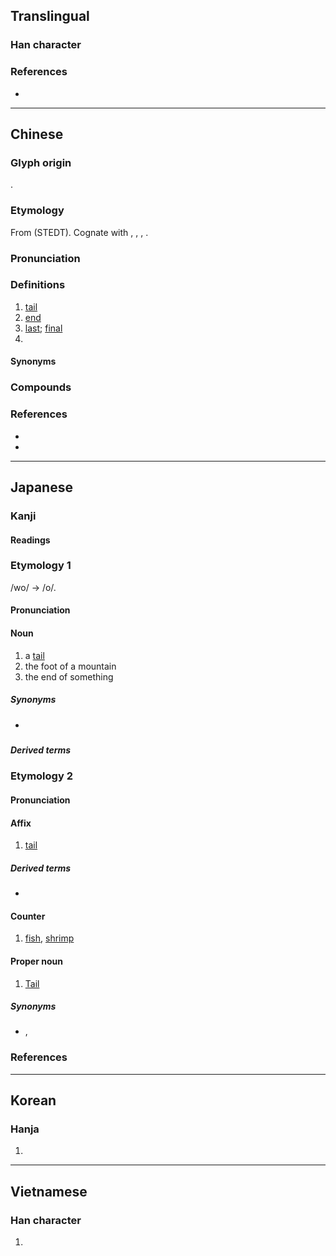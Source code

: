{{character info}}
==Translingual==

===Han character===
{{Han char|rn=44|rad=尸|as=04|sn=7|four=77214|canj=SHQU|ids=⿸尸毛}}

===References===
* {{Han ref|kx=0300.160|dkj=07650|dj=0596.120|hdz=20966.160|uh=5C3E|ud=23614|bh=A7C0|bd=42944}}

----

==Chinese==
{{zh-forms|alt=㞑,𡱕,𡱓,𡲵,𡱲,屘-Cantonese mei5&dash;1}}

===Glyph origin===
{{Han etym}}
{{Han compound|尸|毛|t1=person|t2=hair; feather|ls=ic}}.

===Etymology===
From {{inh|zh|sit-pro|*r-maj ~ m-raj||tail; penis}} (STEDT). Cognate with {{cog|lus|mei||tail}}, {{cog|bo|རྨེད||tail; crupper of straddle}}, {{cog|cdm|मेः|tr=meʔ|t=tail}}, {{cog|my|အမြီး||tail}}.

===Pronunciation===
{{zh-pron
|m=wěi,yǐ,2nb=colloquial variant
|c=mei5,mei5-1
|ca=LL-Q9186-Justinrleung-尾.wav
|c-t=mei2
|g=ui3
|h=pfs=mî;gd=mi1
|j=vei2/i2
|mb=mṳě
|md=muōi
|mn=xm,jj,tp,hc,mg,ph:bé/qz,lk,sx,km,hc:bér/zz,zp,yl,tn,kh,tc,pn:bóe/bí
|mn_note=bé/bér/bóe - vernacular; bí - literary
|mn-t=bhuê2/mai2
|mn-t_note=mai2 - alternative pronunciation for dialectal usage
|w=3vi,3mi,3nyi
|x=uei3
|mc=y
|oc=y
|ma=Zh-wěi.oga
|cat=n,a,cls
}}

===Definitions===
{{zh-hanzi}}

# [[tail]] {{zh-mw|c:條|mn:支}}
# [[end]]
# [[last]]; [[final]]
# {{zh-classifier|[[fish]]|cat=1}}

====Synonyms====
{{zh-dial|尾巴}}
{{zh-dial|條}}

===Compounds===
{{zh-der|三梢末尾|九尾狐|九尾龜|乞憐搖尾|二尾子|交尾|依頭順尾|做尾巴|儘落尾|割尾巴|劍尾魚|卷尾猴|吊車尾|吳頭楚尾|壓尾|大尾|夾著尾巴|契尾|婪尾酒|孳尾|寬尾鳳蝶|少頭無尾|尾大不掉|尾大難掉|尾巴|尾擊|尾數|尾椎|尾椎骨|尾欠|尾款|尾毛|尾牙|尾生|尾生之信|尾生抱柱|尾端|尾索動物|尾翼|尾聲|尾迓|尾追|尾閭|尾隨|尾音|尾骨|尾鰭|履尾|履虎尾|巷尾街頭|年尾|彗尾|後尾|後尾兒|從頭到尾|從頭至尾|徹頭徹尾|徹首徹尾|打尾|扯尾巴|扯牛尾巴|押尾|拖尾巴|掃尾|掐頭去尾|排尾|提頭知尾|揪尾巴|搖尾|搖尾乞憐|搖尾求食|搖頭擺尾|擺尾|擺尾搖頭|收尾|斷尾雄雞|曆尾|曳尾塗中|曳尾泥塗|月尾|有頭有尾|有頭無尾|有首尾|末尾|末尾三梢|末尾三稍|松尾芭蕉|栗尾|楚尾吳頭|榜尾|沒甚首尾|涎尾|滬尾|無尾熊|無尾目|無頭無尾|焦尾|焦尾琴|煞尾|燒尾|燕尾|燕尾服|牘尾|狐濡尾|狐狸尾巴|狗尾續貂|狗尾草|狗續貂尾|狼尾草|瑣尾流離|田尾鄉|畏頭畏尾|畏首畏尾|留尾巴|白尾鷲|眉尖眼尾|眉尾相結|箕尾|紅尾伯勞|結尾|纓尾目|翹尾巴|臘尾|舉尾蟲|船尾|莠狗尾草|藏頭露尾|虎尾春冰|虎尾鎮|虎頭蛇尾|虎頭鼠尾|蠆尾|蠶頭燕尾|街頭巷尾|街頭市尾|詞尾|豹尾班|豹尾車|貓尾紅|赬尾|跋胡疐尾|跑蹄剪尾|跟尾兒|踏狗尾|踹狗尾|蹈虎尾|車尾|追隨驥尾|連頭帶尾|道頭會尾|道頭知尾|銀鉤蠆尾|銜尾|銜尾相隨|長尾巴|長尾猴|長尾雞|長尾鮫|開尾韻|闌尾|闌尾炎|附驥之尾|附驥尾|雄雞斷尾|雉尾小生|雉尾扇|雙尾蠍|雞尾酒|雞尾酒會|露尾巴|露尾藏頭|韻尾|響尾蛇|頭尾|颱風尾|首尾|首尾一貫|首尾乖互|首尾兩端|首尾共濟|首尾受敵|首尾夾攻|首尾狼狽|首尾相應|首尾相援|首尾相救|首尾相繼|首尾相衛|首尾相赴|首尾相連|首尾貫通|馬尾|馬尾巴|馬尾松|馬尾港|馬尾藻|騎箕尾|魚尾|魚尾紋|魴魚赬尾|鰓尾類|鳥尾花|鳳尾草|鳳尾香羅|鳶尾|鴟尾|鶉尾|麈尾|黃貓黑尾|龍尾硯|龍尾車|龍尾道|龍頭蛇尾|羊尾|虎尾|田尾|汕尾|樹尾:chéu-muōi|港尾|貨尾:fo3 mei5|蠶頭雁尾|青尾:cên1 bhuê2}}

===References===
* {{R:yue:Hanzi}}
* {{thcwd|3070}}

----

==Japanese==

===Kanji===
{{ja-kanji|rs=尸04}}

====Readings====
{{ja-readings
|goon=み
|kanon=び
|kun=お-<を-
}}

{{wp|lang=ja}}

===Etymology 1===
{{ja-kanjitab|お|yomi=k}}
/wo/ → /o/.

====Pronunciation====
{{ja-pron|yomi=k|お|acc=1|acc_ref=DJR,NHK}}

====Noun====
{{ja-noun|お|hhira=を}}

# a [[tail]]
# the foot of a mountain
# the end of something

=====Synonyms=====
* {{sense|tail}} {{ja-r|尻%尾|しっ%ぽ}}

=====Derived terms=====
{{der3|ja|{{ja-r|尾ろ|おろ|[[tail]]}}|{{ja-r|尻%尾|しっ%ぽ|[[tail]]}}}}

===Etymology 2===
{{ja-kanjitab|び|yomi=o}}
{{der|ja|ltc|尾|sort=ひ'}}

====Pronunciation====
{{ja-pron|yomi=kanon|び|acc=1|acc_ref=DJR}}

====Affix====
{{ja-pos|affix|び}}

# [[tail]]

=====Derived terms=====
* {{ja-r|尾%宿|^び%しゅく|[[Tail]]}}

====Counter====
{{ja-pos|counter|び}}

# [[fish]], [[shrimp]]

====Proper noun====
{{ja-pos|proper|び}}

# {{lb|ja|Chinese astronomy|sort=ひ'}} [[Tail]]

=====Synonyms=====
* {{ja-r|尾%宿|^び%しゅく}}, {{ja-r|足%垂れ星|^あし%たれぼし}}

===References===
<references/>

----

==Korean==

===Hanja===
{{ko-hanja|hangeul=[[미]]|rv=mi|mr=mi}}

# {{rfdef|ko|sort=尸04}}

----

==Vietnamese==

===Han character===
{{vi-readings|reading=vĩ, vãi, vả, vã, vải, nhân|rs=尸04}}

# {{rfdef|vi|sort=尸04}}
